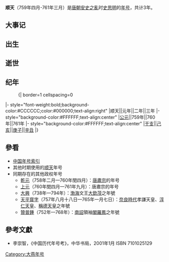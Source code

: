 {{Eranamebox|年号=顺天
|起讫时间= 759年四月-761年三月
|政权= 大燕
|帝王= [[史思明|史思明]]
|历时= 3年
|timeline= <timeline>
ImageSize  = width:200 height:50
PlotArea   = width:180 height:30 left:10 bottom:20
TimeAxis   = orientation:horizontal
DateFormat = yyyy
Period     = from:618 till:907
AlignBars  = early
ScaleMajor = increment:40 start:623
Colors =
  id:canvas value:rgb(1,1,0.85)
BackgroundColors = canvas:canvas
PlotData =
  width:15 color:black
  bar:era from:start till:end
  bar:era from:759 till:761 color:red
</timeline>
|说明= <span style="color: red">顺天</span>在'''唐朝'''时期的位置。 
}}
'''顺天'''（759年四月-761年三月）是[[唐朝|唐朝]][[安史之亂|安史之亂]]时[[史思明|史思明]]的[[年号|年号]]，共计3年。

==大事记==

==出生==

==逝世==

==纪年==

:{| border=1 cellspacing=0
|- style="font-weight:bold;background-color:#CCCCCC;color:#000000;text-align:right"
|顺天||元年||二年||三年
|- style="background-color:#FFFFFF;text-align:center"
|[[公元纪年|公元]]||759年||760年||761年
|- style="background-color:#FFFFFF;text-align:center"
|[[干支纪年|干支]]||[[己亥|己亥]]||[[庚子|庚子]]||[[辛丑|辛丑]]
|}

==參看==
*[[中国年号索引|中国年号索引]]
*其他时期使用的[[顺天|顺天]]年号
*同期存在的其他政权年号
**[[乾元_(唐肅宗)|乾元]]（758年二月—760年閏四月）：[[唐肅宗|唐肅宗]]的年号
**[[上元_(唐肅宗)|上元]]（760年閏四月—761年九月）：唐肅宗的年号
**[[大興_(大欽茂)|大興]]（738年—794年）：[[渤海国|渤海]]文王[[大欽茂|大欽茂]]之年號
**[[天平寳字|天平寳字]]（757年八月十八日—765年一月七日）：[[奈良時代|奈良時代]]孝謙天皇、[[淳仁天皇|淳仁天皇]]、[[稱德天皇|稱德天皇]]之年號
**[[贊普鍾|贊普鍾]]（752年—768年）：[[南詔|南詔]]領袖[[閣羅鳳|閣羅鳳]]之年號

==參考文獻==
*李崇智，《中国历代年号考》，中华书局，2001年1月 ISBN 7101025129

{{年号|[[应天_(史思明)|应天]]|[[中国年号索引|唐朝年號]]|[[显圣|显圣]]}}
{{唐朝年号}}
[[Category:大燕年号|Category:大燕年号]]